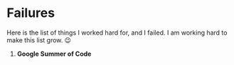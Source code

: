 # Failures

Here is the list of things I worked hard for, and I failed. I am working hard to make this list grow. 😉

1. __Google Summer of Code__
